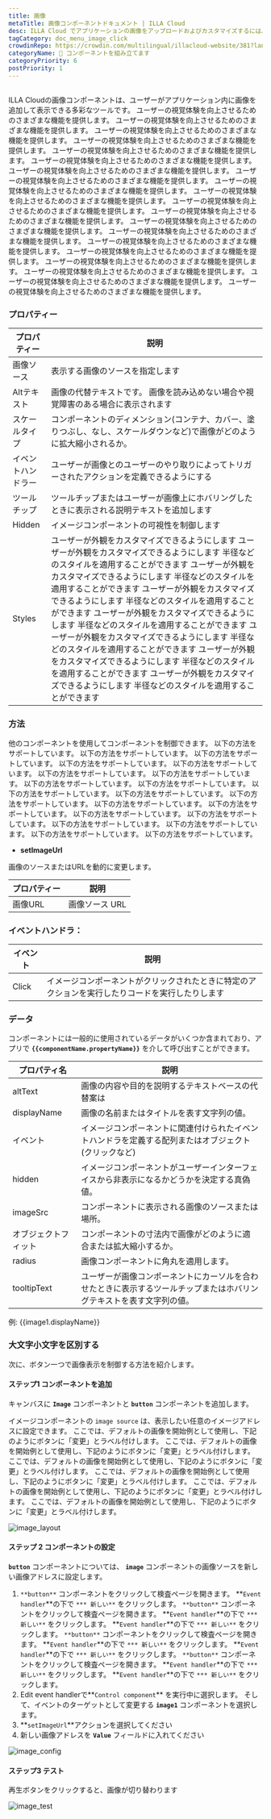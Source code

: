 ```yaml
---
title: 画像
metaTitle: 画像コンポーネントドキュメント | ILLA Cloud
desc: ILLA Cloud でアプリケーションの画像をアップロードおよびカスタマイズするには、Imageコンポーネントを使用する方法を学びます。
tagCategory: doc_menu_image_click
crowdinRepo: https://crowdin.com/multilingual/illacloud-website/381?languages=ja&filter=basic&value=0
categoryName: 🧬 コンポーネントを組み立てます
categoryPriority: 6
postPriority: 1
---
```


## <h2 hidden>画像とは?</h2>

ILLA Cloudの画像コンポーネントは、ユーザーがアプリケーション内に画像を追加して表示できる多彩なツールです。 ユーザーの視覚体験を向上させるためのさまざまな機能を提供します。 ユーザーの視覚体験を向上させるためのさまざまな機能を提供します。 ユーザーの視覚体験を向上させるためのさまざまな機能を提供します。 ユーザーの視覚体験を向上させるためのさまざまな機能を提供します。 ユーザーの視覚体験を向上させるためのさまざまな機能を提供します。 ユーザーの視覚体験を向上させるためのさまざまな機能を提供します。 ユーザーの視覚体験を向上させるためのさまざまな機能を提供します。 ユーザーの視覚体験を向上させるためのさまざまな機能を提供します。 ユーザーの視覚体験を向上させるためのさまざまな機能を提供します。 ユーザーの視覚体験を向上させるためのさまざまな機能を提供します。 ユーザーの視覚体験を向上させるためのさまざまな機能を提供します。 ユーザーの視覚体験を向上させるためのさまざまな機能を提供します。 ユーザーの視覚体験を向上させるためのさまざまな機能を提供します。 ユーザーの視覚体験を向上させるためのさまざまな機能を提供します。 ユーザーの視覚体験を向上させるためのさまざまな機能を提供します。 ユーザーの視覚体験を向上させるためのさまざまな機能を提供します。 ユーザーの視覚体験を向上させるためのさまざまな機能を提供します。 ユーザーの視覚体験を向上させるためのさまざまな機能を提供します。 ユーザーの視覚体験を向上させるためのさまざまな機能を提供します。 ユーザーの視覚体験を向上させるためのさまざまな機能を提供します。

### プロパティー

| プロパティー        | 説明                                                                                                                                                                                                                                                                                                                                                                                           |
| ------------- | -------------------------------------------------------------------------------------------------------------------------------------------------------------------------------------------------------------------------------------------------------------------------------------------------------------------------------------------------------------------------------------------- |
| 画像ソース         | 表示する画像のソースを指定します                                                                                                                                                                                                                                                                                                                                                                             |
| Altテキスト       | 画像の代替テキストです。 画像を読み込めない場合や視覚障害のある場合に表示されます                                                                                                                                                                                                                                                                                                                                                    |
| スケールタイプ       | コンポーネントのディメンション(コンテナ、カバー、塗りつぶし、なし、スケールダウンなど)で画像がどのように拡大縮小されるか。                                                                                                                                                                                                                                                                                                                               |
| イベントハンドラー     | ユーザーが画像とのユーザーのやり取りによってトリガーされたアクションを定義できるようにする                                                                                                                                                                                                                                                                                                                                                |
| ツールチップ        | ツールチップまたはユーザーが画像上にホバリングしたときに表示される説明テキストを追加します                                                                                                                                                                                                                                                                                                                                                |
| Hidden        | イメージコンポーネントの可視性を制御します                                                                                                                                                                                                                                                                                                                                                                        |
| Styles        | ユーザーが外観をカスタマイズできるようにします ユーザーが外観をカスタマイズできるようにします 半径などのスタイルを適用することができます ユーザーが外観をカスタマイズできるようにします 半径などのスタイルを適用することができます ユーザーが外観をカスタマイズできるようにします 半径などのスタイルを適用することができます ユーザーが外観をカスタマイズできるようにします 半径などのスタイルを適用することができます ユーザーが外観をカスタマイズできるようにします 半径などのスタイルを適用することができます ユーザーが外観をカスタマイズできるようにします 半径などのスタイルを適用することができます ユーザーが外観をカスタマイズできるようにします 半径などのスタイルを適用することができます                                    |

### 方法

他のコンポーネントを使用してコンポーネントを制御できます。 以下の方法をサポートしています。 以下の方法をサポートしています。 以下の方法をサポートしています。 以下の方法をサポートしています。 以下の方法をサポートしています。 以下の方法をサポートしています。 以下の方法をサポートしています。 以下の方法をサポートしています。 以下の方法をサポートしています。 以下の方法をサポートしています。 以下の方法をサポートしています。 以下の方法をサポートしています。 以下の方法をサポートしています。 以下の方法をサポートしています。 以下の方法をサポートしています。 以下の方法をサポートしています。 以下の方法をサポートしています。 以下の方法をサポートしています。 以下の方法をサポートしています。 以下の方法をサポートしています。

-   **setImageUrl**

画像のソースまたはURLを動的に変更します。

| プロパティー | 説明        |
| ------ | --------- |
| 画像URL  | 画像ソース URL |

### イベントハンドラ：

| イベント  | 説明                                                                  |
| ----- | ------------------------------------------------------------------- |
| Click | イメージコンポーネントがクリックされたときに特定のアクションを実行したりコードを実行したりします                    |

### データ

コンポーネントには一般的に使用されているデータがいくつか含まれており、アプリで **`{{componentName.propertyName}}`** を介して呼び出すことができます。

| プロパティ名         | 説明                                                                                                       |
| -------------- | -------------------------------------------------------------------------------------------------------- |
| altText        | 画像の内容や目的を説明するテキストベースの代替案は                                                                                |
| displayName    | 画像の名前またはタイトルを表す文字列の値。                                                                                    |
| イベント           | イメージコンポーネントに関連付けられたイベントハンドラを定義する配列またはオブジェクト (クリックなど)                                                     |
| hidden         | イメージコンポーネントがユーザーインターフェイスから非表示になるかどうかを決定する真偽値。                                                            |
| imageSrc       | コンポーネントに表示される画像のソースまたは場所。                                                                                |
| オブジェクトフィット     | コンポーネントの寸法内で画像がどのように適合または拡大縮小するか。                                                                        |
| radius         | 画像コンポーネントに角丸を適用します。                                                                                      |
| tooltipText    | ユーザーが画像コンポーネントにカーソルを合わせたときに表示するツールチップまたはホバリングテキストを表す文字列の値。                                               |

例: {{image1.displayName}}

### 大文字小文字を区別する

次に、ボタン一つで画像表示を制御する方法を紹介します。

#### ステップ1 コンポーネントを追加

キャンバスに **`Image`** コンポーネントと **`button`** コンポーネントを追加します。

イメージコンポーネントの `image source` は、表示したい任意のイメージアドレスに設定できます。 ここでは、デフォルトの画像を開始例として使用し、下記のようにボタンに「変更」とラベル付けします。 ここでは、デフォルトの画像を開始例として使用し、下記のようにボタンに「変更」とラベル付けします。 ここでは、デフォルトの画像を開始例として使用し、下記のようにボタンに「変更」とラベル付けします。 ここでは、デフォルトの画像を開始例として使用し、下記のようにボタンに「変更」とラベル付けします。 ここでは、デフォルトの画像を開始例として使用し、下記のようにボタンに「変更」とラベル付けします。 ここでは、デフォルトの画像を開始例として使用し、下記のようにボタンに「変更」とラベル付けします。

![image_layout](https://cdn.illacloud.com/official-website/img/office-site/components/image_layout.jpg)

#### ステップ 2 コンポーネントの設定

**`button`** コンポーネントについては、 **`image`** コンポーネントの画像ソースを新しい画像アドレスに設定します。

1.  `**button**` コンポーネントをクリックして検査ページを開きます。 **`Event handler`**の下で `*** 新しい**` をクリックします。 `**button**` コンポーネントをクリックして検査ページを開きます。 **`Event handler`**の下で `*** 新しい**` をクリックします。 **`Event handler`**の下で `*** 新しい**` をクリックします。 `**button**` コンポーネントをクリックして検査ページを開きます。 **`Event handler`**の下で `*** 新しい**` をクリックします。 **`Event handler`**の下で `*** 新しい**` をクリックします。 `**button**` コンポーネントをクリックして検査ページを開きます。 **`Event handler`**の下で `*** 新しい**` をクリックします。 **`Event handler`**の下で `*** 新しい**` をクリックします。
2.  Edit event handlerで**`Control component`** を実行中に選択します。 そして、イベントのターゲットとして変更する **`image1`** コンポーネントを選択します。
3.  **`setImageUrl`**アクションを選択してください
4.  新しい画像アドレスを **`Value`** フィールドに入れてください

![image_config](https://cdn.illacloud.com/official-website/img/official-site/components/image_config.jpg)

#### ステップ3 テスト

再生ボタンをクリックすると、画像が切り替わります

![image_test](https://cdn.illacloud.com/official-website/img/official-site/components/image_test.gif)
